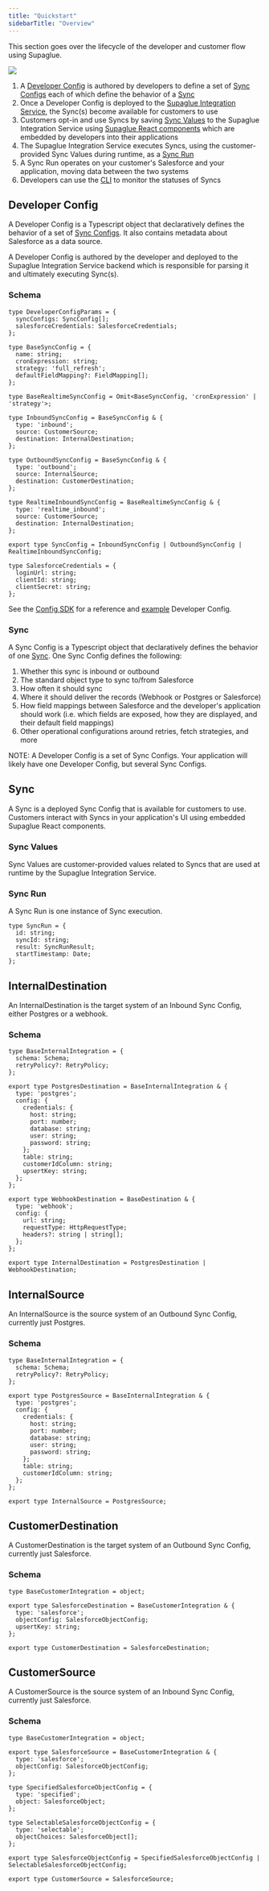 ```yaml
---
title: "Quickstart"
sidebarTitle: "Overview"
---
```


This section goes over the lifecycle of the developer and customer flow using Supaglue.

![](/image/concepts.png)

1. A [Developer Config](/concepts) is authored by developers to define a set of [Sync Configs](/concepts) each of which define the behavior of a [Sync](/concepts)
2. Once a Developer Config is deployed to the [Supaglue Integration Service](/architecture), the Sync(s) become available for customers to use
3. Customers opt-in and use Syncs by saving [Sync Values](/concepts) to the Supaglue Integration Service using [Supaglue React components](/react-components) which are embedded by developers into their applications
4. The Supaglue Integration Service executes Syncs, using the customer-provided Sync Values during runtime, as a [Sync Run](/concepts)
5. A Sync Run operates on your customer's Salesforce and your application, moving data between the two systems
6. Developers can use the [CLI](/cli) to monitor the statuses of Syncs

## Developer Config

A Developer Config is a Typescript object that declaratively defines the behavior of a set of [Sync Configs](/concepts). It also contains metadata about Salesforce as a data source.

A Developer Config is authored by the developer and deployed to the Supaglue Integration Service backend which is responsible for parsing it and ultimately executing Sync(s).

### Schema

```
type DeveloperConfigParams = {
  syncConfigs: SyncConfig[];
  salesforceCredentials: SalesforceCredentials;
};

type BaseSyncConfig = {
  name: string;
  cronExpression: string;
  strategy: 'full_refresh';
  defaultFieldMapping?: FieldMapping[];
};

type BaseRealtimeSyncConfig = Omit<BaseSyncConfig, 'cronExpression' | 'strategy'>;

type InboundSyncConfig = BaseSyncConfig & {
  type: 'inbound';
  source: CustomerSource;
  destination: InternalDestination;
};

type OutboundSyncConfig = BaseSyncConfig & {
  type: 'outbound';
  source: InternalSource;
  destination: CustomerDestination;
};

type RealtimeInboundSyncConfig = BaseRealtimeSyncConfig & {
  type: 'realtime_inbound';
  source: CustomerSource;
  destination: InternalDestination;
};

export type SyncConfig = InboundSyncConfig | OutboundSyncConfig | RealtimeInboundSyncConfig;

type SalesforceCredentials = {
  loginUrl: string;
  clientId: string;
  clientSecret: string;
};
```

See the [Config SDK](/config-sdk) for a reference and [example](/config-sdk) Developer Config.

### Sync

A Sync Config is a Typescript object that declaratively defines the behavior of one [Sync](/concepts). One Sync Config defines the following:

1. Whether this sync is inbound or outbound
2. The standard object type to sync to/from Salesforce
3. How often it should sync
4. Where it should deliver the records (Webhook or Postgres or Salesforce)
5. How field mappings between Salesforce and the developer's application should work (i.e. which fields are exposed, how they are displayed, and their default field mappings)
6. Other operational configurations around retries, fetch strategies, and more

<Info>NOTE: A Developer Config is a set of Sync Configs. Your application will likely have one Developer Config, but several Sync Configs.</Info>

## Sync

A Sync is a deployed Sync Config that is available for customers to use. Customers interact with Syncs in your application's UI using embedded Supaglue React components.

### Sync Values

Sync Values are customer-provided values related to Syncs that are used at runtime by the Supaglue Integration Service.

### Sync Run

A Sync Run is one instance of Sync execution.

```
type SyncRun = {
  id: string;
  syncId: string;
  result: SyncRunResult;
  startTimestamp: Date;
};
```

## InternalDestination
An InternalDestination is the target system of an Inbound Sync Config, either Postgres or a webhook.

### Schema
```
type BaseInternalIntegration = {
  schema: Schema;
  retryPolicy?: RetryPolicy;
};

export type PostgresDestination = BaseInternalIntegration & {
  type: 'postgres';
  config: {
    credentials: {
      host: string;
      port: number;
      database: string;
      user: string;
      password: string;
    };
    table: string;
    customerIdColumn: string;
    upsertKey: string;
  };
};

export type WebhookDestination = BaseDestination & {
  type: 'webhook';
  config: {
    url: string;
    requestType: HttpRequestType;
    headers?: string | string[];
  };
};

export type InternalDestination = PostgresDestination | WebhookDestination;
```

## InternalSource
An InternalSource is the source system of an Outbound Sync Config, currently just Postgres.

### Schema
```
type BaseInternalIntegration = {
  schema: Schema;
  retryPolicy?: RetryPolicy;
};

export type PostgresSource = BaseInternalIntegration & {
  type: 'postgres';
  config: {
    credentials: {
      host: string;
      port: number;
      database: string;
      user: string;
      password: string;
    };
    table: string;
    customerIdColumn: string;
  };
};

export type InternalSource = PostgresSource;
```

## CustomerDestination

A CustomerDestination is the target system of an Outbound Sync Config, currently just Salesforce.

### Schema

```
type BaseCustomerIntegration = object;

export type SalesforceDestination = BaseCustomerIntegration & {
  type: 'salesforce';
  objectConfig: SalesforceObjectConfig;
  upsertKey: string;
};

export type CustomerDestination = SalesforceDestination;
```

## CustomerSource

A CustomerSource is the source system of an Inbound Sync Config, currently just Salesforce.

### Schema

```
type BaseCustomerIntegration = object;

export type SalesforceSource = BaseCustomerIntegration & {
  type: 'salesforce';
  objectConfig: SalesforceObjectConfig;
};

type SpecifiedSalesforceObjectConfig = {
  type: 'specified';
  object: SalesforceObject;
};

type SelectableSalesforceObjectConfig = {
  type: 'selectable';
  objectChoices: SalesforceObject[];
};

export type SalesforceObjectConfig = SpecifiedSalesforceObjectConfig | SelectableSalesforceObjectConfig;

export type CustomerSource = SalesforceSource;
```